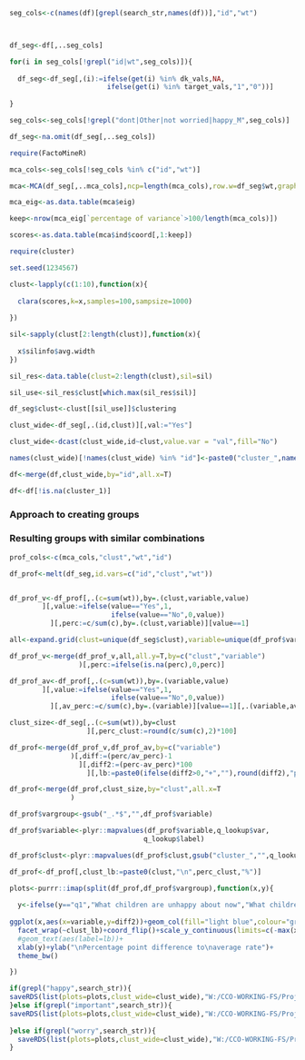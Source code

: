 

```r

seg_cols<-c(names(df)[grepl(search_str,names(df))],"id","wt")



df_seg<-df[,..seg_cols]

for(i in seg_cols[!grepl("id|wt",seg_cols)]){
  
  df_seg<-df_seg[,(i):=ifelse(get(i) %in% dk_vals,NA,
                        ifelse(get(i) %in% target_vals,"1","0"))]
  
}

seg_cols<-seg_cols[!grepl("dont|Other|not worried|happy_M",seg_cols)]

df_seg<-na.omit(df_seg[,..seg_cols])

```

```r
require(FactoMineR)

mca_cols<-seg_cols[!seg_cols %in% c("id","wt")]

mca<-MCA(df_seg[,..mca_cols],ncp=length(mca_cols),row.w=df_seg$wt,graph=F)

mca_eig<-as.data.table(mca$eig)

keep<-nrow(mca_eig[`percentage of variance`>100/length(mca_cols)])

scores<-as.data.table(mca$ind$coord[,1:keep])
```

```r
require(cluster)

set.seed(1234567)

clust<-lapply(c(1:10),function(x){
  
  clara(scores,k=x,samples=100,sampsize=1000)
  
})

sil<-sapply(clust[2:length(clust)],function(x){
  
  x$silinfo$avg.width
})

sil_res<-data.table(clust=2:length(clust),sil=sil)

sil_use<-sil_res$clust[which.max(sil_res$sil)]

df_seg$clust<-clust[[sil_use]]$clustering

clust_wide<-df_seg[,.(id,clust)][,val:="Yes"]

clust_wide<-dcast(clust_wide,id~clust,value.var = "val",fill="No")

names(clust_wide)[!names(clust_wide) %in% "id"]<-paste0("cluster_",names(clust_wide)[!names(clust_wide) %in% "id"])

df<-merge(df,clust_wide,by="id",all.x=T)

df<-df[!is.na(cluster_1)]

```

### Approach to creating groups

### Resulting groups with similar combinations

```r

prof_cols<-c(mca_cols,"clust","wt","id")

df_prof<-melt(df_seg,id.vars=c("id","clust","wt"))


df_prof_v<-df_prof[,.(c=sum(wt)),by=.(clust,variable,value)
        ][,value:=ifelse(value=="Yes",1,
                         ifelse(value=="No",0,value))
          ][,perc:=c/sum(c),by=.(clust,variable)][value==1]

all<-expand.grid(clust=unique(df_seg$clust),variable=unique(df_prof$variable))

df_prof_v<-merge(df_prof_v,all,all.y=T,by=c("clust","variable")
                 )[,perc:=ifelse(is.na(perc),0,perc)]

df_prof_av<-df_prof[,.(c=sum(wt)),by=.(variable,value)
        ][,value:=ifelse(value=="Yes",1,
                         ifelse(value=="No",0,value))
          ][,av_perc:=c/sum(c),by=.(variable)][value==1][,.(variable,av_perc)]

clust_size<-df_seg[,.(c=sum(wt)),by=clust
                   ][,perc_clust:=round(c/sum(c),2)*100]

df_prof<-merge(df_prof_v,df_prof_av,by=c("variable")
               )[,diff:=(perc/av_perc)-1
                 ][,diff2:=(perc-av_perc)*100
                   ][,lb:=paste0(ifelse(diff2>0,"+",""),round(diff2),"pp")]

df_prof<-merge(df_prof,clust_size,by="clust",all.x=T
               )

df_prof$vargroup<-gsub("_.*$","",df_prof$variable)

df_prof$variable<-plyr::mapvalues(df_prof$variable,q_lookup$var,
                                 q_lookup$label)

df_prof$clust<-plyr::mapvalues(df_prof$clust,gsub("cluster_","",q_lookup$var),q_lookup$label)

df_prof<-df_prof[,clust_lb:=paste0(clust,"\n",perc_clust,"%")]

plots<-purrr::imap(split(df_prof,df_prof$vargroup),function(x,y){
  
  y<-ifelse(y=="q1","What children are unhappy about now","What children worry about\nfor the future")
  
ggplot(x,aes(x=variable,y=diff2))+geom_col(fill="light blue",colour="grey20")+
  facet_wrap(~clust_lb)+coord_flip()+scale_y_continuous(limits=c(-max(x$diff2)*1.1,max(x$diff2)*1.1))+
  #geom_text(aes(label=lb))+
  xlab(y)+ylab("\nPercentage point difference to\naverage rate")+
  theme_bw()

})
```

```r

if(grepl("happy",search_str)){
saveRDS(list(plots=plots,clust_wide=clust_wide),"W:/CCO-WORKING-FS/Projects/big ask survey/analysis/aux data/happy_clust.rds")
}else if(grepl("important",search_str)){
saveRDS(list(plots=plots,clust_wide=clust_wide),"W:/CCO-WORKING-FS/Projects/big ask survey/analysis/aux data/important_clust.rds")
  
}else if(grepl("worry",search_str)){
  saveRDS(list(plots=plots,clust_wide=clust_wide),"W:/CCO-WORKING-FS/Projects/big ask survey/analysis/aux data/worry_clust.rds")
}
```

